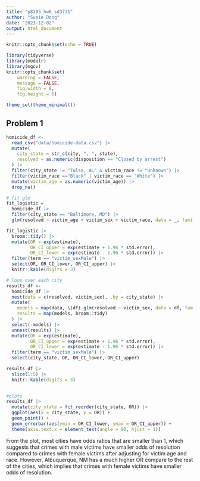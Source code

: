 ```yaml
---
title: "p8105_hw6_sd3731"
author: "Susie Dong"
date: "2023-12-02"
output: html_document
---
```


```r
knitr::opts_chunk$set(echo = TRUE)
```

```r
library(tidyverse)
library(modelr)
library(mgcv)
knitr::opts_chunk$set(
	warning = FALSE,
	message = FALSE,
	fig.width = 8, 
	fig.height = 6)

theme_set(theme_minimal())
```

## Problem 1

```r
homicide_df <-
  read_csv("data/homicide-data.csv") |> 
  mutate(
    city_state = str_c(city, ", ", state),
    resolved = as.numeric(disposition == "Closed by arrest")
  ) |> 
  filter(city_state != "Tulsa, AL" & victim_race != "Unknown") |> 
  filter(victim_race =="Black" | victim_race == "White") |> 
  mutate(victim_age = as.numeric(victim_age)) |> 
  drop_na()
```

```r
# fit glm
fit_logistic =
  homicide_df |> 
  filter(city_state == "Baltimore, MD") |> 
  glm(resolved ~ victim_age + victim_sex + victim_race, data = _, family = binomial())

fit_logistic |> 
  broom::tidy() |> 
  mutate(OR = exp(estimate),
         OR_CI_upper = exp(estimate + 1.96 * std.error),
         OR_CI_lower = exp(estimate - 1.96 * std.error)) |>
  filter(term == "victim_sexMale") |> 
  select(OR, OR_CI_lower, OR_CI_upper) |>
  knitr::kable(digits = 3)
```

```r
# loop over each city
results_df <-
  homicide_df |>
  nest(data = c(resolved, victim_sex), .by = city_state) |> 
  mutate(
    models = map(data, \(df) glm(resolved ~ victim_sex, data = df, family = binomial())),
    results = map(models, broom::tidy)
  ) |> 
  select(-models) |> 
  unnest(results) |> 
  mutate(OR = exp(estimate),
         OR_CI_upper = exp(estimate + 1.96 * std.error),
         OR_CI_lower = exp(estimate - 1.96 * std.error)) |> 
  filter(term == "victim_sexMale") |> 
  select(city_state, OR, OR_CI_lower, OR_CI_upper)

results_df |>
  slice(1:5) |> 
  knitr::kable(digits = 3)
  
```

```r
#plots
results_df |> 
  mutate(city_state = fct_reorder(city_state, OR)) |> 
  ggplot(aes(x = city_state, y = OR)) + 
  geom_point() + 
  geom_errorbar(aes(ymin = OR_CI_lower, ymax = OR_CI_upper)) + 
  theme(axis.text.x = element_text(angle = 90, hjust = 1))
```


From the plot, most cities have odds ratios that are smaller than 1, which suggests that crimes with male victims have smaller odds of resolution compared to crimes with female victims after adjusting for victim age and race. However, Albuquerque, NM has a much higher OR compare to the rest of the cities, which implies that crimes with female victims have smaller odds of resolution.





